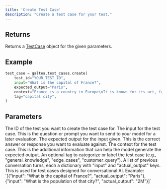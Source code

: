 ```yaml
---
title: 'Create Test Case'
description: "Create a test case for your test."
---
```


## Returns
Returns a [TestCase](/concepts/product/test/case) object for the given parameters.

## Example
```python
test_case = galtea.test_cases.create(
    test_id="YOUR_TEST_ID",
    input="What is the capital of France?",
    expected_output="Paris",
    context="France is a country in Europe\nIt is known for its art, fashion, and culture\nThe capital of France is Paris\nParis is known for its cafe culture and landmarks like the Eiffel Tower",
    tag="capital city",
)
```

## Parameters
<ResponseField name="test_id" type="string" required>
  The ID of the test you want to create the test case for.
</ResponseField>
<ResponseField name="input" type="string" required>
  The input for the test case. This is the question or prompt you want to send to your model for a later evaluation.
</ResponseField>
<ResponseField name="expected_output" type="string" optional>
  The expected output for the input given. This is the correct answer or response you want to evaluate against.
</ResponseField>
<ResponseField name="context" type="string" optional>
  The context for the test case. This is the additional information that can help the model generate the expected output.
</ResponseField>
<ResponseField name="tag" type="string" optional>
  An optional tag to categorize or label the test case (e.g., "general_knowledge", "edge_cases", "customer_query").
</ResponseField>
<ResponseField name="conversation_turns" type="list[dict[str, str]]" optional>
  A list of previous conversation turns, each a dictionary with "input" and "actual_output" keys. This is used for test cases designed for conversational AI.
  Example: `[{"input": "What is the capital of France?", "actual_output": "Paris"}, {"input": "What is the population of that city?", "actual_output": "2M"}]`
</ResponseField>
